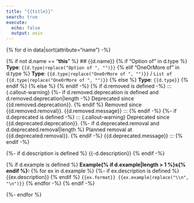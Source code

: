```yaml
---
title: "{{title}}"
search: true
execute:
  echo: false
  output: asis
---
```

{% for d in data|sort(attribute="name") -%}

{% if not d.name == "__this__" %}
## {{d.name}}
{% if "Option of " in d.type %}
**Type**: `{{d.type|replace("Option of ", "")}}`
{% elif "OneOrMore of " in d.type %}
**Type**: `{{d.type|replace("OneOrMore of ", "")}}` / `List of {{d.type|replace("OneOrMore of ", "")}}`
{% else %}
**Type**: `{{d.type}}`
{% endif %}
{% else %}
{% endif -%}
{% if d.removed is defined -%}
::: {.callout-warning}
{%- if d.removed.deprecation is defined and d.removed.deprecation|length -%}
Deprecated since {{d.removed.deprecation}}. {% endif %}
Removed since {{d.removed.removal}}. {{d.removed.message}}
:::
{% endif -%}
{%- if d.deprecated is defined -%}
::: {.callout-warning}
Deprecated since {{d.deprecated.deprecation}}.
{%- if d.deprecated.removal and d.deprecated.removal|length %} Planned removal at {{d.deprecated.removal}}. {% endif -%}
{{d.deprecated.message}}
:::
{% endif -%}

{%- if d.description is defined %}
{{-d.description}}
{% endif -%}

{% if d.example is defined %}
**Example{% if d.example|length > 1 %}s{% endif %}:**
{% for ex in d.example %}
{%- if ex.description is defined %}
{{ex.description}}
{% endif %}
```{{ex.format}}
{{ex.example|replace("\\n", "\n")}}
```
{% endfor -%}
{% endif -%}

{%- endfor %}
